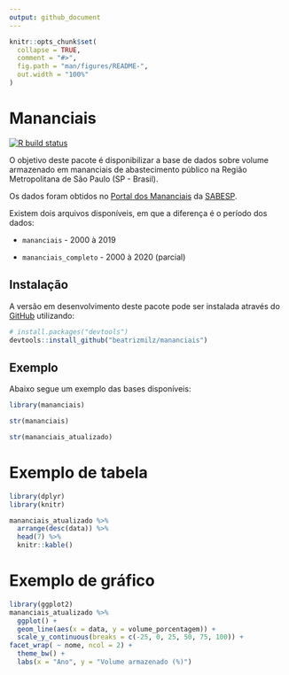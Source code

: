 ```yaml
---
output: github_document
---
```


<!-- README.md is generated from README.Rmd. Please edit that file -->

```r
knitr::opts_chunk$set(
  collapse = TRUE,
  comment = "#>",
  fig.path = "man/figures/README-",
  out.width = "100%"
)
```

# Mananciais

<!-- badges: start -->
[![R build status](https://github.com/beatrizmilz/mananciais/workflows/R-CMD-check/badge.svg)](https://github.com/beatrizmilz/mananciais/actions)
<!-- badges: end -->

O objetivo deste pacote é disponibilizar a base de dados sobre volume armazenado em mananciais de abastecimento público na Região Metropolitana de São Paulo (SP - Brasil).

Os dados foram obtidos no [Portal dos Mananciais](http://mananciais.sabesp.com.br/Situacao) da [SABESP](http://site.sabesp.com.br/site/Default.aspx).



Existem dois arquivos disponíveis, em que a diferença é o período dos dados:

- `mananciais` - 2000 à 2019

- `mananciais_completo` - 2000 à 2020 (parcial)

## Instalação

A versão em desenvolvimento deste pacote pode ser instalada através do  [GitHub](https://github.com/) utilizando:

``` r
# install.packages("devtools")
devtools::install_github("beatrizmilz/mananciais")
```
## Exemplo

Abaixo segue um exemplo das bases disponíveis:

```r
library(mananciais)

str(mananciais)

str(mananciais_atualizado)
```

# Exemplo de tabela

```r
library(dplyr)
library(knitr)

mananciais_atualizado %>% 
  arrange(desc(data)) %>% 
  head(7) %>%
  knitr::kable()
```


# Exemplo de gráfico

```r
library(ggplot2)
mananciais_atualizado %>%
  ggplot() +
  geom_line(aes(x = data, y = volume_porcentagem)) +
  scale_y_continuous(breaks = c(-25, 0, 25, 50, 75, 100)) +
facet_wrap( ~ nome, ncol = 2) +
  theme_bw() +
  labs(x = "Ano", y = "Volume armazenado (%)")
```

